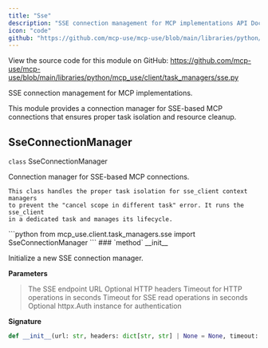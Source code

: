 ```yaml
---
title: "Sse"
description: "SSE connection management for MCP implementations API Documentation"
icon: "code"
github: "https://github.com/mcp-use/mcp-use/blob/main/libraries/python/mcp_use/client/task_managers/sse.py"
---
```



<Callout type="info" title="Source Code">
View the source code for this module on GitHub: <a href='https://github.com/mcp-use/mcp-use/blob/main/libraries/python/mcp_use/client/task_managers/sse.py' target='_blank' rel='noopener noreferrer'>https://github.com/mcp-use/mcp-use/blob/main/libraries/python/mcp_use/client/task_managers/sse.py</a>
</Callout>

SSE connection management for MCP implementations.

This module provides a connection manager for SSE-based MCP connections
that ensures proper task isolation and resource cleanup.

## SseConnectionManager

<div>
<RandomGradientBackground className="rounded-lg p-4 w-full h-full rounded-full">
<div className="text-black">
<div className="text-black font-bold text-xl mb-2 mt-8"><code className="!text-black">class</code> SseConnectionManager</div>

Connection manager for SSE-based MCP connections.

    This class handles the proper task isolation for sse_client context managers
    to prevent the "cancel scope in different task" error. It runs the sse_client
    in a dedicated task and manages its lifecycle.

</div>
</RandomGradientBackground>
```python
from mcp_use.client.task_managers.sse import SseConnectionManager
```

<Card type="info">
### `method` __init__

Initialize a new SSE connection manager.


**Parameters**
><ParamField body="url" type="str" required="True" >   The SSE endpoint URL </ParamField>
><ParamField body="headers" type="dict[str, str] | None" default="None" >   Optional HTTP headers </ParamField>
><ParamField body="timeout" type="float" default="5" >   Timeout for HTTP operations in seconds </ParamField>
><ParamField body="sse_read_timeout" type="float" default="300" >   Timeout for SSE read operations in seconds </ParamField>
><ParamField body="auth" type="httpx.Auth | None" default="None" >   Optional httpx.Auth instance for authentication </ParamField>

**Signature**
```python wrap
def __init__(url: str, headers: dict[str, str] | None = None, timeout: float = 5, sse_read_timeout: float = 300, auth: httpx.Auth | None = None):
```

</Card>
</div>
